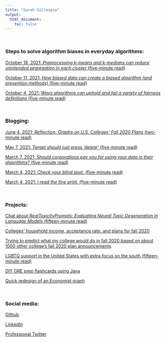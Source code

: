 ```yaml
---
title: "Sarah Gillespie"
output:
  html_document:
    toc: false
---
```

<br>

### Steps to solve algorithm biases in everyday algorithms:

[October 18, 2021: *Preprocessing k-means and k-medians can reduce unintended segregation in each cluster* (five-minute read)](https://sarahgillespie.github.io/SG/blog_post_Alg_Bias_3A.html)

[October 11, 2021: *How biased data can create a biased algorithm (and prevention methods)* (five-minute read)](https://sarahgillespie.github.io/SG/blog_post_Alg_Bias_2.html)

[October 4, 2021: *Ways algorithms can uphold and fail a variety of fairness definitions* (five-minute read)](https://sarahgillespie.github.io/SG/blog_post_Alg_Bias_1.html)

<br>

### Blogging:

[June 4, 2021: *Reflection: Graphs on U.S. Colleges’ Fall 2020 Plans* (two-minute read)](https://sarahgillespie.github.io/SG/blog_post_5.html)

[May 7, 2021: *Target should just press 'delete'* (five-minute read)](https://sarahgillespie.github.io/SG/blog_post_4.html)

[March 7, 2021: *Should corporations pay you for using your data in their algorithms?* (five-minute read)](https://sarahgillespie.github.io/SG/blog_post_3.html)

[March 4, 2021: *Check your blind spot.* (five-minute read)](https://sarahgillespie.github.io/SG/blog_post_2.html)

[March 4, 2021: *I read the fine print.* (five-minute read)](https://sarahgillespie.github.io/SG/blog_post_1.html)

<br>

### Projects:

[Chat about *RealToxicityPrompts: Evaluating Neural Toxic Degeneration in Language Models* (fifteen-minute read)](https://htmlpreview.github.io/?https://github.com/SarahGillespie/SDS293_final_project/blob/main/final_project.html)

[Colleges' household income, acceptance rate, and plans for fall 2020](https://twitter.com/SarahG4567/status/1274088050906157056)

[Trying to predict what my college would do in fall 2020 based on about 1000 other college's fall 2020 plan announcements](https://twitter.com/SarahG4567/status/1273835618674475008)

[LGBTQ support in the United States with extra focus on the south (fifteen-minute read)](https://github.com/SarahGillespie/LGBTQ-support-in-USA/blob/master/GillespieFinalProject%20(1).pdf)


[DIY GRE prep flashcards using Java](https://github.com/jcg0105/QuizBuilder)

[Quick redesign of an Economist graph ](https://htmlpreview.github.io/?https://github.com/SarahGillespie/EconomistGraphicRedone/blob/master/SarahGDataGraphicRedone.html)

<br>

### Social media:

[Github](https://github.com/SarahGillespie)

[LinkedIn](https://www.linkedin.com/in/sarahg4567/)

[Professional Twitter](https://twitter.com/SarahG4567)

